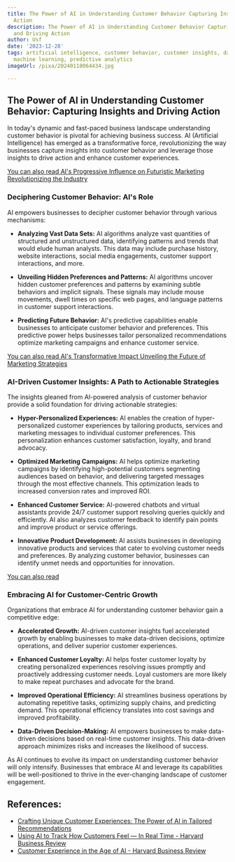 ```yaml
---
title: The Power of AI in Understanding Customer Behavior Capturing Insights and Driving
  Action
description: The Power of AI in Understanding Customer Behavior Capturing Insights
  and Driving Action
author: Usf
date: '2023-12-28'
tags: artificial intelligence, customer behavior, customer insights, data analysis,
  machine learning, predictive analytics
imageUrl: /pixa/20240118064434.jpg

---
```

## The Power of AI in  Understanding Customer Behavior: Capturing  Insights and Driving Action

In today's  dynamic and fast-paced business landscape understanding customer behavior is pivotal for achieving business success. AI (Artificial  Intelligence) has emerged as a transformative force, revolutionizing the way businesses capture insights into customer  behavior and leverage those insights to drive action  and enhance customer experiences.

[You can also  read AI's Progressive Influence on Futuristic  Marketing Revolutionizing  the Industry](AI%27s%20Progressive%20Influence%20on%20Futuristic%20Marketing%20Revolutionizing%20the%20Industry)


### Deciphering Customer Behavior: AI's Role

AI empowers businesses to decipher customer behavior through various mechanisms:

* **Analyzing Vast Data Sets:**  AI algorithms analyze vast quantities of structured and unstructured data, identifying patterns and trends that  would elude human analysts.  This data may include purchase history, website interactions, social media engagements, customer support interactions, and more.


* **Unveiling Hidden Preferences and Patterns:** AI algorithms uncover hidden  customer preferences and patterns by examining subtle behaviors and implicit signals.  These signals may include mouse movements, dwell times on specific web pages, and language  patterns in customer support interactions.


*  **Predicting Future Behavior:** AI's predictive capabilities enable businesses to anticipate customer behavior and preferences. This predictive power helps businesses tailor personalized recommendations optimize marketing campaigns and  enhance customer service.

[You can also read AI's  Transformative Impact  Unveiling the Future of Marketing Strategies](AI%27s%20Transformative%20Impact%20Unveiling%20the%20Future%20of%20Marketing%20Strategies)


### AI-Driven Customer Insights:  A Path to Actionable  Strategies

The insights  gleaned from AI-powered analysis of  customer behavior  provide a solid foundation for driving actionable strategies:

* **Hyper-Personalized Experiences:** AI enables  the creation of hyper-personalized customer experiences by tailoring products, services and marketing messages to individual customer preferences. This personalization enhances customer satisfaction, loyalty, and brand advocacy.


* **Optimized Marketing Campaigns:** AI helps optimize marketing campaigns by identifying high-potential customers segmenting audiences based on behavior, and delivering targeted messages through the  most effective channels.  This optimization leads to increased conversion rates and improved ROI.


* **Enhanced Customer Service:** AI-powered chatbots and virtual assistants provide 24/7 customer support resolving queries quickly and efficiently. AI also analyzes customer feedback to  identify pain points and improve product  or service offerings.


*  **Innovative Product Development:**  AI  assists  businesses in developing innovative products and services that cater  to evolving customer needs and preferences. By analyzing customer behavior, businesses can identify unmet needs and opportunities for innovation.

[You can also read ]()


### Embracing AI for Customer-Centric Growth

Organizations that embrace AI for understanding customer behavior gain a competitive edge:

*  **Accelerated Growth:**  AI-driven  customer  insights fuel accelerated growth by enabling  businesses to make data-driven decisions, optimize operations, and deliver superior customer experiences.


* **Enhanced Customer Loyalty:** AI helps foster customer loyalty by creating personalized experiences resolving issues promptly and proactively  addressing customer needs. Loyal  customers  are more likely to make repeat purchases and advocate for the brand.


* **Improved Operational Efficiency:** AI streamlines business operations by automating repetitive tasks, optimizing supply chains, and predicting demand. This operational efficiency translates into cost savings and improved profitability.


* **Data-Driven Decision-Making:**  AI empowers businesses to make  data-driven decisions based on real-time customer insights. This data-driven  approach minimizes risks and increases  the likelihood of success.

As AI  continues to evolve its impact on understanding customer behavior will only intensify. Businesses  that embrace AI and leverage  its  capabilities will be well-positioned to  thrive in the ever-changing landscape of customer engagement.

## References:
- [Crafting Unique Customer Experiences: The Power of AI in Tailored Recommendations](https://www.scuba.io/blog/crafting-unique-customer-experiences-the-power-of-ai-in-tailored-recommendations)
- [Using AI to Track How Customers Feel — In Real Time - Harvard Business Review](https://hbr.org/2021/05/using-ai-to-track-how-customers-feel-in-real-time)
- [Customer Experience in the Age of AI - Harvard Business Review](https://hbr.org/2022/03/customer-experience-in-the-age-of-ai)
